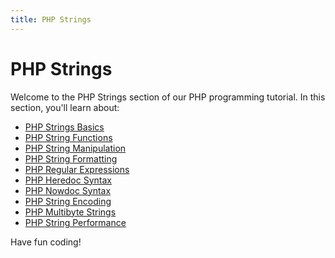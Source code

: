 ```yaml
---
title: PHP Strings
---
```


# PHP Strings

Welcome to the PHP Strings section of our PHP programming tutorial. In this section, you'll learn about:

- [PHP Strings Basics](./0-php-strings-basics.mdx)
- [PHP String Functions](./1-php-string-functions.mdx)
- [PHP String Manipulation](./2-php-string-manipulation.mdx)
- [PHP String Formatting](./3-php-string-formatting.mdx)
- [PHP Regular Expressions](./4-php-regular-expressions.mdx)
- [PHP Heredoc Syntax](./5-php-heredoc-syntax.mdx)
- [PHP Nowdoc Syntax](./6-php-nowdoc-syntax.mdx)
- [PHP String Encoding](./7-php-string-encoding.mdx)
- [PHP Multibyte Strings](./8-php-multibyte-strings.mdx)
- [PHP String Performance](./9-php-string-performance.mdx)

Have fun coding!